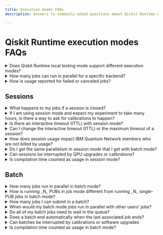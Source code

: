 ```yaml
---
title: Execution modes FAQs
description: Answers to commonly asked questions about Qiskit Runtime execution modes

---
```

# Qiskit Runtime execution modes FAQs

<details>
  <summary>
    Does Qiskit Runtime local testing mode support different execution modes?
  </summary>

Local testing mode supports the syntax for the different execution modes, but because there is no scheduling involved when testing locally, the modes are ignored.
</details>

<details>
  <summary>
    How many jobs can run in parallel for a specific backend?
  </summary>

The number of jobs running in parallel is based on the degree of parallelism configured for the backend, which is five for most backends today.
</details>

<details>
  <summary>
    How is usage reported for failed or canceled jobs?
  </summary>

See the [Failed and canceled jobs](estimate-job-run-time#failed-job) section on the Execution modes page.
</details>

## Sessions

<details>
  <summary>
    What happens to my jobs if a session is closed?
  </summary>

If you are using the `Session` class in `qiskit-ibm-runtime`:

  - `Session.close()` means the session no longer accepts new jobs, but existing jobs run to completion.
  - `Session.cancel()` cancels all pending session jobs.

If you are using the REST API directly:

  - `PATCH /sessions/{id}` with `accepting_jobs=False` means the session no longer accepts new jobs, but existing jobs run to completion.
  - `DELETE /sessions/{id}/close` cancels all pending session jobs.
</details>

<details>
  <summary>
    If I am using session mode and expect my experiment to take many hours, is there a way to ask for calibrations to happen?
  </summary>

No. On-demand calibration is not available.
</details>

<details>
  <summary>
    Is there an interactive timeout (ITTL) with session mode?
  </summary>

Yes. This reduces unwanted cost if a user forgets to close their session.
</details>

<details>
  <summary>
    Can I change the interactive timeout (ITTL) or the maximum timeout of a session?
  </summary>

You cannot change the interactive timeout value. You can change the maximum timeout value of a session (see [Specify the session length](run-jobs-session#specify-length)), but it must be less than the system-defined maximum. Ask your administrator to contact IBM support if you need a different interactive TTL or system maximum TTL.

</details>

<details>
  <summary>
    How does session usage impact IBM Quantum Network members who are not billed by usage?
  </summary>

IBM Quantum Network members gain reserved capacity on IBM Quantum&reg; QPUs. Usage is deducted from this capacity and instances with lower capacity have longer queueing time.
</details>

<details>
  <summary>
    Do I get the same parallelism in session mode that I get with batch mode?
  </summary>

Yes. If you submit multiple jobs simultaneously in a session, these jobs will run in parallel.
</details>

<details>
  <summary>
    Can sessions be interrupted by QPU upgrades or calibrations?
  </summary>

No.  Sessions run in dedicated mode, which means that the user has total access to the backend.  Sessions are never interrupted by calibrations or software upgrades.
</details>

<details>
  <summary>
    Is compilation time counted as usage in session mode?
  </summary>

Yes.  In session mode, usage is the wall clock time the QPU is **committed to the session**. It starts when the first session job starts and ends when the session goes inactive, is closed, or when the last job completes, whichever happens **last**. Thus, usage continues to accumulate after a session ends if the QPU is still running a job. Additionally, time after a job completes while the QPU waits for another session job (the interactive time to live (ITTL)) counts as usage. This is why you should ensure the session is closed as soon as you are done submitting jobs to it.
</details>

## Batch

<details>
  <summary>
    How many jobs run in parallel in batch mode?
  </summary>

The number of jobs running in parallel is based on the degree of parallelism configured for the backend, which is five for most backends. However, the number of concurrent jobs in an active batch could be lower because there could be other jobs already running when the batch becomes active.
</details>

<details>
  <summary>
    How is running _N_ PUBs in job mode different from running _N_ single-PUB jobs in batch mode?
  </summary>

The main difference is the time and cost tradeoff:

Batch mode:

- The total run time is less because the classical processing might run in parallel.
- There is a slight overhead for running each job, so you end up paying a little more for batched jobs. This overhead correlates to the size of the job. For example, the total usage of two jobs, each containing 40 100x100 circuits, is six seconds more than a single job containing 80 circuits.
- Because batch mode doesn't give you exclusive access to a backend, jobs inside a batch might run with other users' jobs or calibration jobs.
- If some jobs fail, you still get results from the completed jobs.
- You can take action in the middle of a batch workload based on the results of completed jobs. For example, you can cancel the rest of the jobs if the initial results look incorrect.

Job mode:

- The total run time is likely to be higher because there is no parallelism.
- You don't pay for the extra per-job overhead associated with batch workloads.
- All of your circuits will run together.
- If this single job fails, you don't get partial results.
- Your job might hit the limit if it contains too many circuits or if the circuits are too large.

In general, if your each of your jobs consumes less than a minute of QPU time, consider combining them into a larger job (this applies to all execution modes).
</details>

<details>
  <summary>
    How many jobs I can submit in a batch?
  </summary>

While there are no limits to the number of jobs you can submit in a batch, there is a maximum time associated with a batch. That is, when a batch's wall clock time (which starts when the first batch job starts running) exceeds the system-defined maximum time, the batch will not accept any new jobs, and any jobs queued but not running are canceled. Additionally, there are limits on how much usage your jobs can consume based on your plan. To determine the maximum time associated with a batch, use the [`batch.details()`  method](run-jobs-batch#batch-details) and look for the `max_time` value.
</details>

<details>
  <summary>
    When would my batch mode jobs run in parallel with other users' jobs?
  </summary>

The degree of parallelism configured for a backend is also called "execution lanes". If there are one or more execution lanes available, and your batch jobs are next in line to be run, the scheduler starts enough jobs to fill the lanes. Similarly, if your batch doesn't have enough jobs to fill the lanes, the scheduler starts other users' jobs.

Example: The backend you choose has five execution lanes, and two of them are currently occupied by other users' jobs. Your batch of six jobs is next in line to be run.

Because there are three available lanes, the scheduler starts three of your six batch jobs. It continues to start jobs in your batch as jobs finish and execution lanes become available. If a lane becomes available and there are no more jobs in your batch, the scheduler starts the next job in line.
</details>

<details>
  <summary>
    Do all of my batch jobs need to wait in the queue?
  </summary>

Because QPUs are limited and shared resources, all jobs need to wait in the queue. However, when the first job in your batch starts running, all the other jobs in that batch essentially jump to the front of the queue and are prioritized by the scheduler.
</details>

<details>
  <summary>
    Does a batch end automatically when the last associated job ends?
  </summary>

Yes. However, there is a slight overhead associated with this auto-detection, so you should always close your batch and session.
</details>

<details>
  <summary>
    Can batches be interrupted by calibrations or software upgrades
  </summary>

Yes.  Batch workloads might be interrupted by calibrations or software upgrades.
</details>

<details>
  <summary>
    Is compilation time counted as usage in batch mode?
  </summary>

No.  In batch mode, only time spent on the quantum hardware counts as usage.
</details>
